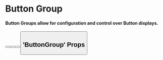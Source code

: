 
<Meta
  title="Atoms|Button / Button Group"
  component={ButtonGroup}
/>

# Button Group

#### Button Groups allow for configuration and control over Button displays.

<Preview withToolbar>
  <Story name="Standard">
    <ButtonGroup>
      <Button label="Button" />
      <Button label="Button" />
      <Button label="Button" />
      <Button label="Button" />
    </ButtonGroup>
  </Story>
</Preview>

<!-- # Usage

Buttons

<!-- # Principles -->

<!-- # Examples -->

## 'ButtonGroup' Props

<Props of={ButtonGroup} />
